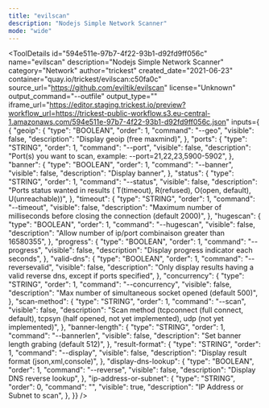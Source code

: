 ```yaml
---
title: "evilscan"
description: "Nodejs Simple Network Scanner"
mode: "wide"
---
```



<ToolDetails
  id="594e511e-97b7-4f22-93b1-d92fd9ff056c"
  name="evilscan"
  description="Nodejs Simple Network Scanner"
  category="Network"
  author="trickest"
  created_date="2021-06-23"
  container="quay.io/trickest/evilscan:c50fa0c"
  source_url="https://github.com/eviltik/evilscan"
  license="Unknown"
  output_command="--outfile"
  output_type=""
  iframe_url="https://editor.staging.trickest.io/preview?workflow_url=https://trickest-public-workflow.s3.eu-central-1.amazonaws.com/594e511e-97b7-4f22-93b1-d92fd9ff056c.json"
  inputs={ {
  "geoip": {
    "type": "BOOLEAN",
    "order": 1,
    "command": "--geo",
    "visible": false,
    "description": "Display geoip (free maxmind)",
  },
  "ports": {
    "type": "STRING",
    "order": 1,
    "command": "--port",
    "visible": false,
    "description": "Port(s) you want to scan, example: --port=21,22,23,5900-5902",
  },
  "banner": {
    "type": "BOOLEAN",
    "order": 1,
    "command": "--banner",
    "visible": false,
    "description": "Display banner",
  },
  "status": {
    "type": "STRING",
    "order": 1,
    "command": "--status",
    "visible": false,
    "description": "Ports status wanted in results ( T(timeout), R(refused), O(open, default), U(unreachable))",
  },
  "timeout": {
    "type": "STRING",
    "order": 1,
    "command": "--timeout",
    "visible": false,
    "description": "Maximum number of milliseconds before closing the connection (default 2000)",
  },
  "hugescan": {
    "type": "BOOLEAN",
    "order": 1,
    "command": "--hugescan",
    "visible": false,
    "description": "Allow number of ip/port combinaison greater than 16580355",
  },
  "progress": {
    "type": "BOOLEAN",
    "order": 1,
    "command": "--progress",
    "visible": false,
    "description": "Display progress indicator each seconds",
  },
  "valid-dns": {
    "type": "BOOLEAN",
    "order": 1,
    "command": "--reversevalid",
    "visible": false,
    "description": "Only display results having a valid reverse dns, except if ports specified",
  },
  "concurrency": {
    "type": "STRING",
    "order": 1,
    "command": "--concurrency",
    "visible": false,
    "description": "Max number of simultaneous socket opened (default 500)",
  },
  "scan-method": {
    "type": "STRING",
    "order": 1,
    "command": "--scan",
    "visible": false,
    "description": "Scan method (tcpconnect (full connect, default), tcpsyn (half opened, not yet implemented), udp (not yet implemented)",
  },
  "banner-length": {
    "type": "STRING",
    "order": 1,
    "command": "--bannerlen",
    "visible": false,
    "description": "Set banner length grabing (default 512)",
  },
  "result-format": {
    "type": "STRING",
    "order": 1,
    "command": "--display",
    "visible": false,
    "description": "Display result format (json,xml,console)",
  },
  "display-dns-lookup": {
    "type": "BOOLEAN",
    "order": 1,
    "command": "--reverse",
    "visible": false,
    "description": "Display DNS reverse lookup",
  },
  "ip-address-or-subnet": {
    "type": "STRING",
    "order": 0,
    "command": "",
    "visible": true,
    "description": "IP Address or Subnet to scan",
  },
}}
/>